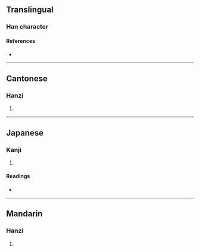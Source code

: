 {{character info}}
==Translingual==

===Han character===
{{Han char|rn=57|rad=弓|as=20|sn=23|four=16247|canj=NBUE|ids=⿰弓矍}}

====References====
* {{Han ref|kx=0362.020|dkj=09906|dj=0680.090|hdz=21006.010|uh=5F4F|ud=24399|bh=F7D8|bd=63448}}

----

==Cantonese==

===Hanzi===
{{yue-hanzi|jyut=[[fok3]]|y=fok3}}

# {{rfdef|yue|sort=弓20}}

----

==Japanese==

===Kanji===
{{ja-kanji|grade=|rs=弓20}}

# {{rfdef|ja|sort=弓20}}

====Readings====
* {{ja-readings|on=[[くわく]] (kuwaku)|kun=}}

----

==Mandarin==

===Hanzi===
{{cmn-hanzi|pin=[[jué]] ([[jue2]])|wg=chüeh<sup>2</sup>}}

# {{rfdef|cmn|sort=弓20}}